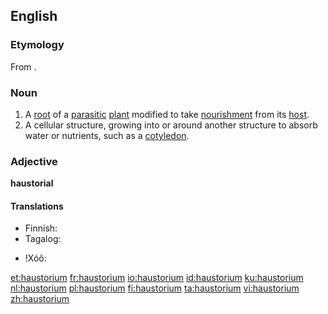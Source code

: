 ==English==

===Etymology===
From {{etyl|la|en}} {{m|la|haustor||drain, drink or suck}} {{suffix||ium|lang=en}}.

===Noun===
{{wikipedia}}
{{en-noun|haustoria}}

# A [[root]] of a [[parasitic]] [[plant]] modified to take [[nourishment]] from its [[host]].
# A cellular structure, growing into or around another structure to absorb water or nutrients, such as a [[cotyledon]].

===Adjective===
'''haustorial'''

====Translations====
{{trans-top|root of a parasitic plant}}
* Finnish: {{t|fi|imujuuri}}
* Tagalog: {{t|tl|panisip-ugat}}
{{trans-mid}}
* ǃXóõ: {{t|nmn|gǁkxʻáã}}
{{trans-bottom}}

[[et:haustorium]]
[[fr:haustorium]]
[[io:haustorium]]
[[id:haustorium]]
[[ku:haustorium]]
[[nl:haustorium]]
[[pl:haustorium]]
[[fi:haustorium]]
[[ta:haustorium]]
[[vi:haustorium]]
[[zh:haustorium]]
